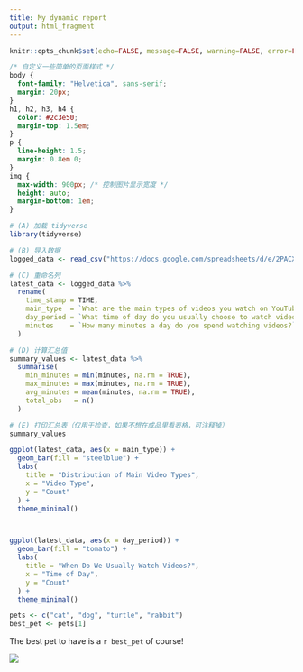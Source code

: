 ---
title: My dynamic report
output: html_fragment
---

```{r setup, include=FALSE}
knitr::opts_chunk$set(echo=FALSE, message=FALSE, warning=FALSE, error=FALSE)

```

```{css}
/* 自定义一些简单的页面样式 */
body {
  font-family: "Helvetica", sans-serif; 
  margin: 20px;
}
h1, h2, h3, h4 {
  color: #2c3e50;
  margin-top: 1.5em;
}
p {
  line-height: 1.5;
  margin: 0.8em 0;
}
img {
  max-width: 900px; /* 控制图片显示宽度 */
  height: auto;
  margin-bottom: 1em;
}

```

```{r}
# (A) 加载 tidyverse
library(tidyverse)

# (B) 导入数据
logged_data <- read_csv("https://docs.google.com/spreadsheets/d/e/2PACX-1vTWuiHKezF7pWlcRSSSmoSOws0JEdIth5NqWsm1OurOrJQyKVBqBClSYf1pTJ-Z51zONqd6F2VJewlk/pub?output=csv")

# (C) 重命名列
latest_data <- logged_data %>%
  rename(
    time_stamp = TIME,
    main_type  = `What are the main types of videos you watch on YouTube?`,
    day_period = `What time of day do you usually choose to watch videos?`,
    minutes    = `How many minutes a day do you spend watching videos?`
  )

# (D) 计算汇总值
summary_values <- latest_data %>%
  summarise(
    min_minutes = min(minutes, na.rm = TRUE),
    max_minutes = max(minutes, na.rm = TRUE),
    avg_minutes = mean(minutes, na.rm = TRUE),
    total_obs   = n()
  )

# (E) 打印汇总表（仅用于检查，如果不想在成品里看表格，可注释掉）
summary_values

```

```{r}
ggplot(latest_data, aes(x = main_type)) +
  geom_bar(fill = "steelblue") +
  labs(
    title = "Distribution of Main Video Types",
    x = "Video Type",
    y = "Count"
  ) +
  theme_minimal()



ggplot(latest_data, aes(x = day_period)) +
  geom_bar(fill = "tomato") +
  labs(
    title = "When Do We Usually Watch Videos?",
    x = "Time of Day",
    y = "Count"
  ) +
  theme_minimal()
```







```{r}
pets <- c("cat", "dog", "turtle", "rabbit")
best_pet <- pets[1]

```

The best pet to have is a `r best_pet` of course!

![](https://c.tenor.com/-qBsG1HwR4oAAAAC/tenor.gif)
